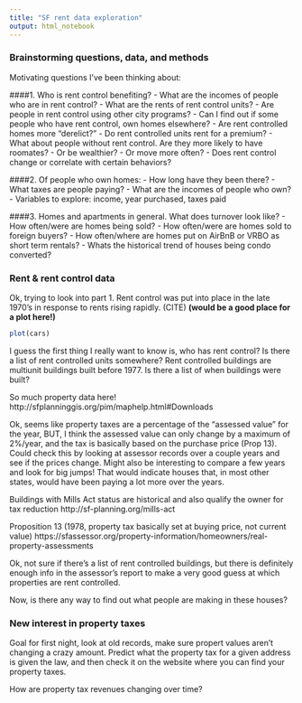 ```yaml
---
title: "SF rent data exploration"
output: html_notebook
---
```


### Brainstorming questions, data, and methods

Motivating questions I've been thinking about:

####1. Who is rent control benefiting? 
  - What are the incomes of people who are in rent control?
  - What are the rents of rent control units?
  - Are people in rent control using other city programs?
  - Can I find out if some people who have rent control, own homes elsewhere?
  - Are rent controlled homes more "derelict?"
  - Do rent controlled units rent for a premium?
  - What about people without rent control. Are they more likely to have roomates?
  - Or be wealthier?
  - Or move more often?
  - Does rent control change or correlate with certain behaviors?

####2. Of people who own homes:
  - How long have they been there?
  - What taxes are people paying?
  - What are the incomes of people who own?
  - Variables to explore: income, year purchased, taxes paid
  
####3. Homes and apartments in general. What does turnover look like?
  - How often/were are homes being sold? 
  - How often/were are homes sold to foreign buyers?
  - How often/where are homes put on AirBnB or VRBO as short term rentals?
  - Whats the historical trend of houses being condo converted?

### Rent & rent control data
Ok, trying to look into part 1. Rent control was put into place in the late 1970's in response to rents rising rapidly. (CITE) **(would be a good place for a plot here!)**
```r
plot(cars)
```

I guess the first thing I really want to know is, who has rent control?
Is there a list of rent controlled units somewhere?
Rent controlled buildings are multiunit buildings built before 1977. Is there a list of when buildings were built?

So much property data here!
http://sfplanninggis.org/pim/maphelp.html#Downloads

Ok, seems like property taxes are a percentage of the "assessed value" for the year, BUT, I think the assessed value can only change by a maximum of 2%/year, and the tax is basically based on the purchase price (Prop 13). Could check this by looking at assessor records over a couple years and see if the prices change. Might also be interesting to compare a few years and look for big jumps! That would indicate houses that, in most other states, would have been paying a lot more over the years. 

Buildings with Mills Act status are historical and also qualify the owner for tax reduction
http://sf-planning.org/mills-act

Proposition 13 (1978, property tax basically set at buying price, not current value)
https://sfassessor.org/property-information/homeowners/real-property-assessments

Ok, not sure if there's a list of rent controlled buildings, but there is definitely enough info in the assessor's report to make a very good guess at which properties are rent controlled. 

Now, is there any way to find out what people are making in these houses?

### New interest in property taxes ###
Goal for first night, look at old records, make sure propert values aren't changing a crazy amount. Predict what the property tax for a given address is given the law, and then check it on the website where you can find your property taxes. 

How are property tax revenues changing over time?

